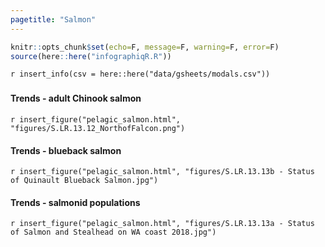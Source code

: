 ```yaml
---
pagetitle: "Salmon"
---
```


```r
knitr::opts_chunk$set(echo=F, message=F, warning=F, error=F)
source(here::here("infographiqR.R"))
```

`r insert_info(csv = here::here("data/gsheets/modals.csv"))`


### {.tabset}

#### Trends - adult Chinook salmon

`r insert_figure("pelagic_salmon.html", "figures/S.LR.13.12_NorthofFalcon.png")`

#### Trends - blueback salmon

`r insert_figure("pelagic_salmon.html", "figures/S.LR.13.13b - Status of Quinault Blueback Salmon.jpg")`

#### Trends - salmonid populations

`r insert_figure("pelagic_salmon.html", "figures/S.LR.13.13a - Status of Salmon and Stealhead on WA coast 2018.jpg")`
